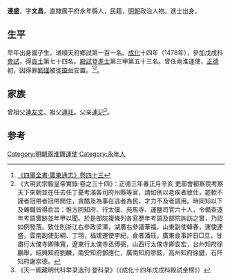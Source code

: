 '''連盛'''，字'''文昌'''，直隸廣平府永年縣人，民籍，[[明朝|明朝]]政治人物。進士出身。

==生平==
早年出身國子生，进順天府鄉試第一百一名。[[成化|成化]]十四年（1478年），參加戊戌科[[會試|會試]]，得[[貢士|貢士]]第七十四名。[[殿試|殿試]]登[[進士|進士]]第三甲第五十三名。曾任兩淮運使，[[正德_(明朝)|正德]]初，因得罪[[劉瑾|劉瑾]]被徙[[瓊州|瓊州]]安置。<ref>[http://archive.org/stream/06041858.cn#page/n64/mode/2up 《四庫全書‧廣東通志》卷四十三]</ref><ref>《大明武宗毅皇帝實錄·卷之三十四》：正德三年春正月辛亥 吏部會都察院考察天下來朝並在任去任丁憂考滿各司府州縣等官，請如例以老疾者致仕，罷軟不謹者冠帶者冠帶閒住，貪酷及為事在逃者為民，才力不及者調用。時同知以下及雜職皆得俞旨：惟方回知府、行太僕、苑馬寺、運鹽司官六十人，令備查逐年考語實跡並年甲以聞。於是部院複條列各官歷年考語及部院詢訪之實，乃詔如例發落。致仕則浙江右參政梁澤，湖廣右參議華福，山東副使韓春，運使連盛，雲南副使彭綱、丁珝，福建運使李紀，僉者潘玨，廣東僉事許日□旦，甘肅行太僕寺卿陳寬，遼東行太僕寺丞傅弼，山西行太僕寺卿袁宏，台州知府徐鵬舉，紹興知府劉麟，南安知府鄧應仁，廣南知府廖鉉，高州知府徐鍵，石阡知府謝崇德。</ref>。

==家族==
曾祖父[[連友文|連友文]]。祖父[[連旺|連旺]]。父亲[[連玘|連玘]]<ref>《天一阁藏明代科举录选刊·登科录》（《成化十四年戊戌科殿試金榜》）</ref>。

==参考==
{{reflist}}
{{明朝人物小作品}}
{{成化十四年戊戌科殿試金榜}}
{{DEFAULTSORT:Lian连}}

[[Category:明朝兩淮鹽運使|Category:明朝兩淮鹽運使]]
[[Category:永年人|Category:永年人]]